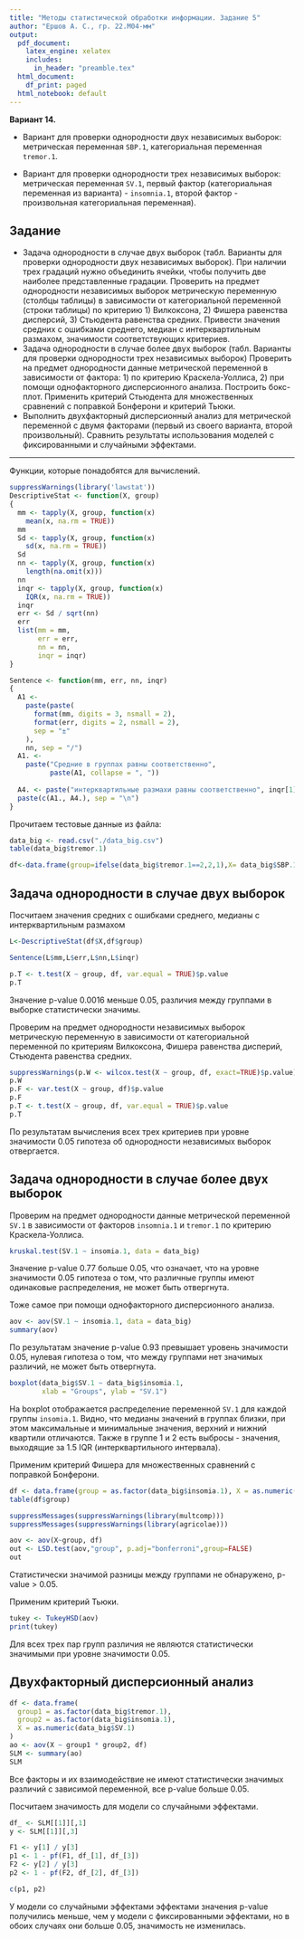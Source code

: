 ```yaml
---
title: "Методы статистической обработки информации. Задание 5"
author: "Ершов А. С., гр. 22.М04-мм"
output:
  pdf_document:
    latex_engine: xelatex
    includes:
      in_header: "preamble.tex"
  html_document:
    df_print: paged
  html_notebook: default
---
```


**Вариант 14.**

- Вариант для проверки однородности двух независимых выборок: метрическая переменная `SBP.1`, категориальная переменная `tremor.1`.

- Вариант для проверки однородности трех независимых выборок: метрическая переменная `SV.1`, первый фактор (категориальная переменная из варианта) - `insomnia.1`, второй фактор - произвольная категориальная переменная).

## Задание

- Задача однородности в случае двух выборок (табл. Варианты для проверки однородности двух независимых выборок). При наличии трех градаций нужно объединить ячейки, чтобы получить две наиболее представленные градации. Проверить на предмет однородности независимых выборок метрическую переменную (столбцы таблицы) в зависимости от категориальной переменной (строки таблицы) по критерию 1) Вилкоксона, 2) Фишера равенства дисперсий, 3) Стьюдента равенства средних. Привести значения средних с ошибками среднего, медиан с интерквартильным размахом, значимости соответствующих критериев.
- Задача однородности в случае более двух выборок (табл. Варианты для проверки однородности трех независимых выборок) Проверить на предмет однородности данные метрической переменной в зависимости от фактора: 1) по критерию Краскела-Уоллиса, 2) при помощи однофакторного дисперсионного анализа. Построить бокс-плот. Применить критерий Стьюдента для множественных сравнений с поправкой Бонферони и критерий Тьюки.
- Выполнить двухфакторный дисперсионный анализ для метрической переменной с двумя факторами (первый из своего варианта, второй произвольный). Сравнить результаты использования моделей с фиксированными и случайными эффектами. 

---

Функции, которые понадобятся для вычислений.

```r
suppressWarnings(library('lawstat'))
DescriptiveStat <- function(X, group)
{
  mm <- tapply(X, group, function(x)
    mean(x, na.rm = TRUE))
  mm
  Sd <- tapply(X, group, function(x)
    sd(x, na.rm = TRUE))
  Sd
  nn <- tapply(X, group, function(x)
    length(na.omit(x)))
  nn
  inqr <- tapply(X, group, function(x)
    IQR(x, na.rm = TRUE))
  inqr
  err <- Sd / sqrt(nn)
  err
  list(mm = mm,
       err = err,
       nn = nn,
       inqr = inqr)
}

Sentence <- function(mm, err, nn, inqr)
{
  A1 <-
    paste(paste(
      format(mm, digits = 3, nsmall = 2),
      format(err, digits = 2, nsmall = 2),
      sep = "±"
    ),
    nn, sep = "/")
  A1. <-
    paste("Средние в группах равны соответственно",
          paste(A1, collapse = ", "))
  
  A4. <- paste("интерквартильные размахи равны соответственно", inqr[1], "и", inqr[2])
  paste(c(A1., A4.), sep = "\n")
}
```

Прочитаем тестовые данные из файла:
```r
data_big <- read.csv("./data_big.csv")
table(data_big$tremor.1)
```
```r
df<-data.frame(group=ifelse(data_big$tremor.1==2,2,1),X= data_big$SBP.1)
```

## Задача однородности в случае двух выборок

Посчитаем значения средних с ошибками среднего, медианы с интерквартильным размахом

```r
L<-DescriptiveStat(df$X,df$group)

Sentence(L$mm,L$err,L$nn,L$inqr)
```
```r
p.T <- t.test(X ~ group, df, var.equal = TRUE)$p.value
p.T
```
Значение p-value $0.0016$ меньше $0.05$, различия между группами в выборке статистически значимы.

Проверим на предмет однородности независимых выборок метрическую переменную в зависимости от категориальной переменной по критериям Вилкоксона, Фишера равенства дисперий, Стьюдента равенства средних.
```r
suppressWarnings(p.W <- wilcox.test(X ~ group, df, exact=TRUE)$p.value)
p.W
p.F <- var.test(X ~ group, df)$p.value
p.F
p.T <- t.test(X ~ group, df, var.equal = TRUE)$p.value
p.T
```

По результатам вычисления всех трех критериев при уровне значимости $0.05$ гипотеза об однородности независимых выборок отвергается.

## Задача однородности в случае более двух выборок

Проверим на предмет однородности данные метрической переменной `SV.1` в зависимости от факторов `insomnia.1` и `tremor.1` по критерию Краскела-Уоллиса.

```r
kruskal.test(SV.1 ~ insomia.1, data = data_big)
```
Значение p-value $0.77$ больше $0.05$, что означает, что на уровне значимости $0.05$ гипотеза о том, что различные группы имеют одинаковые распределения, не может быть отвергнута.

Тоже самое при помощи однофакторного дисперсионного анализа.
```r
aov <- aov(SV.1 ~ insomia.1, data = data_big)
summary(aov)
```
По результатам значение p-value $0.93$ превышает уровень значимости $0.05$, нулевая гипотеза о том, что между группами нет значимых различий, не может быть отвергнута.

```r
boxplot(data_big$SV.1 ~ data_big$insomia.1,
        xlab = "Groups", ylab = "SV.1")
```
На boxplot отображается распределение переменной `SV.1` для каждой группы `insomia.1`. Видно, что медианы значений в группах близки, при этом максимальные и минимальные значения, верхний и нижний квартили отличаются. Также в группе 1 и 2 есть выбросы - значения, выходящие за 1.5 IQR (интерквартильного интервала).

Применим критерий Фишера для множественных сравнений с поправкой Бонферони.
```r
df <- data.frame(group = as.factor(data_big$insomia.1), X = as.numeric(data_big$SV.1))
table(df$group)

```

```r
suppressMessages(suppressWarnings(library(multcomp)))
suppressMessages(suppressWarnings(library(agricolae)))

aov <- aov(X~group, df)
out <- LSD.test(aov,"group", p.adj="bonferroni",group=FALSE)
out
```
Статистически значимой разницы между группами не обнаружено, p-value > $0.05$.

Применим критерий Тьюки.
```r
tukey <- TukeyHSD(aov)
print(tukey)
```
Для всех трех пар групп различия не являются статистически значимыми при уровне значимости $0.05$.

## Двухфакторный дисперсионный анализ

```r
df <- data.frame(
  group1 = as.factor(data_big$tremor.1),
  group2 = as.factor(data_big$insomia.1),
  X = as.numeric(data_big$SV.1)
)
ao <- aov(X ~ group1 * group2, df)
SLM <- summary(ao)
SLM
```
Все факторы и их взаимодействие не имеют статистически значимых различий с зависимой переменной, все p-value больше $0.05$.

Посчитаем значимость для модели со случайными эффектами.
```r
df_ <- SLM[[1]][,1]
y <- SLM[[1]][,3]

F1 <- y[1] / y[3]
p1 <- 1 - pf(F1, df_[1], df_[3])
F2 <- y[2] / y[3]
p2 <- 1 - pf(F2, df_[2], df_[3])

c(p1, p2)
```
У модели со случайными эффектами эффектами значения p-value получились меньше, чем у модели с фиксированными эффектами, но в обоих случаях они больше $0.05$, значимость не изменилась.